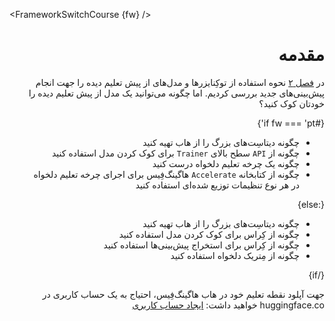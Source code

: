 <FrameworkSwitchCourse {fw} />

<div dir="rtl">

# مقدمه

در [فصل ۲](/course/chapter2) نحوه استفاده از توکِنایزرها و مدل‌های از پیش تعلیم دیده را جهت انجام پیش‌بینی‌های جدید بررسی کردیم. اما چگونه می‌توانید یک مدل از پیش‌ تعلیم دیده را خودتان کوک‌ کنید؟

{#if fw === 'pt'}

* چگونه دیتاسِت‌های بزرگ را از هاب تهیه کنید
* چگونه از `API` سطح بالای `Trainer` برای کوک کردن مدل استفاده کنید
* چگونه یک چرخه‌ تعلیم دلخواه درست کنید
* چگونه از کتابخانه `Accelerate` هاگینگ‌فِیس برای اجرای چرخه‌ تعلیم دلخواه در هر نوع تنظیمات توزیع شده‌ای استفاده کنید 

{:else}

* چگونه دیتاسِت‌های بزرگ را از هاب تهیه کنید
* چگونه از کِراس برای کوک‌ کردن مدل استفاده کنید
* چگونه از کِراس برای استخراج پیش‌بینی‌ها استفاده کنید
* چگونه از مِتریک دلخواه استفاده کنید

{/if}

جهت آپلود نقطه تعلیم خود در هاب هاگینگ‌فِیس، احتیاج به یک حساب کاربری در huggingface.co خواهید داشت: [ایجاد حساب کاربری](https://huggingface.co/join)

</div>
